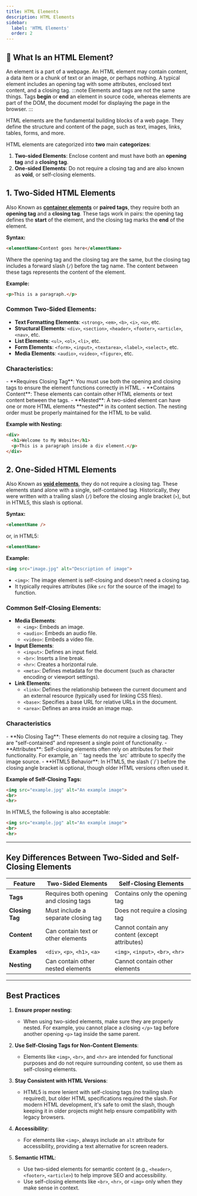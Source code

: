 ```yaml
---
title: HTML Elements
description: HTML Elements
sidebar:
  label: 'HTML Elements'
  order: 2
---
```


## 🚀 What Is an HTML Element?

An element is a part of a webpage. An HTML element may contain content, a data item or a chunk of text or an image, or perhaps nothing. A typical element includes an opening tag with some attributes, enclosed text content, and a closing tag.
:::note
Elements and tags are not the same things. Tags **begin** or **end** an element in source code, whereas elements are part of the DOM, the document model for displaying the page in the browser.
:::

HTML elements are the fundamental building blocks of a web page. They define the structure and content of the page, such as text, images, links, tables, forms, and more.   

HTML elements are categorized into **two** main **categorizes**: 
1. **Two-sided Elements**: Enclose content and must have both an **opening tag** and a **closing tag**.
2. **One-sided Elements**: Do not require a closing tag and are also known as **void**, or self-closing elements.

## 1. Two-Sided HTML Elements 

Also Known as **[container elements](https://developer.mozilla.org/en-US/docs/Learn_web_development/Core/Structuring_content/Basic_HTML_syntax#anatomy_of_an_html_element)** or **paired tags**, they require both an **opening tag** and a **closing tag**. These tags work in pairs: the opening tag defines the **start** of the element, and the closing tag marks the **end** of the element.

**Syntax:**
```html
<elementName>Content goes here</elementName>
```

Where the opening tag and the closing tag are the same, but the closing tag includes a forward slash (`/`) before the tag name. The content between these tags represents the content of the element.

**Example:**
```html
<p>This is a paragraph.</p>
```
### Common Two-Sided Elements:

- **Text Formatting Elements**:
   `<strong>`, `<em>`, `<b>`, `<i>`, `<u>`, etc.
- **Structural Elements**:
   `<div>`, `<section>`, `<header>`, `<footer>`, `<article>`, `<nav>`, etc.
- **List Elements**:
   `<ul>`, `<ol>`, `<li>`, etc.
- **Form Elements**:
   `<form>`, `<input>`, `<textarea>`, `<label>`, `<select>`, etc.
- **Media Elements**:
  `<audio>`, `<video>`, `<figure>`, etc.

### Characteristics:
<Aside type="tip" title="📝">
- **Requires Closing Tag**: You must use both the opening and closing tags to ensure the element functions correctly in HTML. 
- **Contains Content**: These elements can contain other HTML elements or text content between the tags.
- **Nested**: A two-sided element can have one or more HTML elements **nested** in its content section. The nesting order must be properly maintained for the HTML to be valid.
</Aside>

**Example with Nesting:**
```html
<div>
  <h1>Welcome to My Website</h1>
  <p>This is a paragraph inside a div element.</p>
</div>
```
## 2. One-Sided HTML Elements 

Also Known as **[void elements](https://developer.mozilla.org/en-US/docs/Glossary/Void_element)**, they do not require a closing tag. These elements stand alone with a single, self-contained tag. Historically, they were written with a trailing slash (`/`) before the closing angle bracket (`>`), but in HTML5, this slash is optional.

**Syntax:**
```html
<elementName />
```

or, in HTML5:

```html
<elementName>
```

**Example:**
```html
<img src="image.jpg" alt="Description of image">
```
- `<img>`: The image element is self-closing and doesn't need a closing tag.
- It typically requires attributes (like `src` for the source of the image) to function.

### Common Self-Closing Elements:

- **Media Elements**:
  - `<img>`: Embeds an image.
  - `<audio>`: Embeds an audio file.
  - `<video>`: Embeds a video file.
- **Input Elements**:
  - `<input>`: Defines an input field.
  - `<br>`: Inserts a line break.
  - `<hr>`: Creates a horizontal rule.
  - `<meta>`: Defines metadata for the document (such as character encoding or viewport settings).
- **Link Elements**:
  - `<link>`: Defines the relationship between the current document and an external resource (typically used for linking CSS files).
  - `<base>`: Specifies a base URL for relative URLs in the document.
  - `<area>`: Defines an area inside an image map.

### Characteristics
<Aside type="tip" title="📝">
  - **No Closing Tag**: These elements do not require a closing tag. They are "self-contained" and represent a single point of functionality.
- **Attributes**: Self-closing elements often rely on attributes for their functionality. For example, an `<img>` tag needs the `src` attribute to specify the image source.
- **HTML5 Behavior**: In HTML5, the slash (`/`) before the closing angle bracket is optional, though older HTML versions often used it.
</Aside>

**Example of Self-Closing Tags:**
```html
<img src="example.jpg" alt="An example image">
<br>
<hr>
```

In HTML5, the following is also acceptable:
```html
<img src="example.jpg" alt="An example image">
<br>
<hr>
```

---

## Key Differences Between Two-Sided and Self-Closing Elements

| Feature                           | Two-Sided Elements                  | Self-Closing Elements              |
|-----------------------------------|-------------------------------------|------------------------------------|
| **Tags**                          | Requires both opening and closing tags | Contains only the opening tag      |
| **Closing Tag**                   | Must include a separate closing tag  | Does not require a closing tag     |
| **Content**                       | Can contain text or other elements   | Cannot contain any content (except attributes) |
| **Examples**                       | `<div>`, `<p>`, `<h1>`, `<a>`        | `<img>`, `<input>`, `<br>`, `<hr>` |
| **Nesting**                       | Can contain other nested elements  | Cannot contain other elements      |

---

## Best Practices

1. **Ensure proper nesting**:
   - When using two-sided elements, make sure they are properly nested. For example, you cannot place a closing `</p>` tag before another opening `<p>` tag inside the same parent.
   
2. **Use Self-Closing Tags for Non-Content Elements**:
   - Elements like `<img>`, `<br>`, and `<hr>` are intended for functional purposes and do not require surrounding content, so use them as self-closing elements.

3. **Stay Consistent with HTML Versions**:
   - HTML5 is more lenient with self-closing tags (no trailing slash required), but older HTML specifications required the slash. For modern HTML development, it's safe to omit the slash, though keeping it in older projects might help ensure compatibility with legacy browsers.

4. **Accessibility**:
   - For elements like `<img>`, always include an `alt` attribute for accessibility, providing a text alternative for screen readers.

5. **Semantic HTML**:
   - Use two-sided elements for semantic content (e.g., `<header>`, `<footer>`, `<article>`) to help improve SEO and accessibility.
   - Use self-closing elements like `<br>`, `<hr>`, or `<img>` only when they make sense in context.
